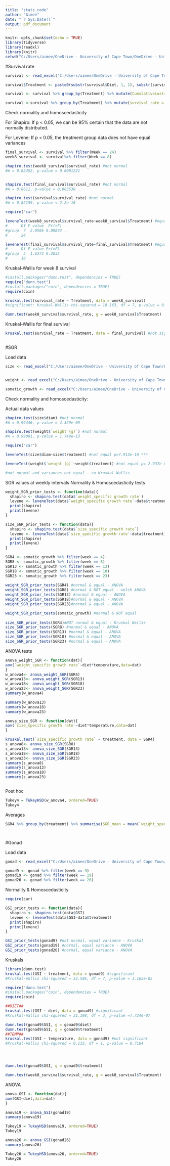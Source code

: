 ```yaml
---
title: "stats_code"
author: "Aimee"
date: "`r Sys.Date()`"
output: pdf_document
---
```


```r
knitr::opts_chunk$set(echo = TRUE)
library(tidyverse)
library(readxl)
library(knitr)  
setwd("C:/Users/aimee/OneDrive - University of Cape Town/OneDrive - University of Cape Town/msc_thesis/parechinus/data")
```

#Survival rate
```r
survival <- read_excel("C:/Users/aimee/OneDrive - University of Cape Town/OneDrive - University of Cape Town/msc_thesis/parechinus/data/survival.xlsx")

survival$Treatment <- paste0(substr(survival$Diet, 1, 1), substr(survival$Temperature, 1, 1))

survival <- survival %>% group_by(Treatment) %>% mutate(CumulativeLost= cumsum(Lost))

survival <-survival %>% group_by(Treatment) %>% mutate(survival_rate = 100*( (76-CumulativeLost)/76))


```

Check normality and homoscedasticity

For Shapiro: If p < 0.05, we can be 95% certain that the 
data are not normally distributed. 

For Levene: If p < 0.05, the treatment group data does not have equal variances
```r

final_survival <- survival %>% filter(Week == 24)
week8_survival <- survival%>% filter(Week == 8)

shapiro.test(week8_survival$survival_rate) #not normal
#W = 0.82452, p-value = 0.0001221


shapiro.test(final_survival$survival_rate) #not normal
#W = 0.8611, p-value = 0.003538

shapiro.test(survival$survival_rate) #not normal
#W = 0.82159, p-value < 2.2e-16

require("car")

leveneTest(week8_survival$survival_rate~week8_survival$Treatment) #equal
#      Df F value  Pr(>F)  
#group  7  2.0566 0.08893 .
#      24             

leveneTest(final_survival$survival_rate~final_survival$Treatment) #equal
#      Df F value Pr(>F)
#group  5  1.6273 0.2035
#      18         

```


Kruskal-Wallis for week 8 survival
```r
#install.packages("dunn.test", dependencies = TRUE)
require("dunn.test")
#install.packages("coin", dependencies = TRUE)
require(coin)

kruskal.test(survival_rate ~ Treatment, data = week8_survival) 
#significant: Kruskal-Wallis chi-squared = 18.163, df = 7, p-value = 0.01126

dunn.test(week8_survival$survival_rate, g = week8_survival$Treatment)


```


Kruskal-Wallis for final survival
```r


kruskal.test(survival_rate ~ Treatment, data = final_survival) #not significant: Kruskal-Wallis chi-squared = 9.9497, df = 5, p-value = 0.07667



```



#SGR

Load data
```r
size <- read_excel("C:/Users/aimee/OneDrive - University of Cape Town/OneDrive - University of Cape Town/msc_thesis/parechinus/data/parechinus_size.xlsx")


weight <- read_excel("C:/Users/aimee/OneDrive - University of Cape Town/OneDrive - University of Cape Town/msc_thesis/parechinus/data/parechinus_weight.xlsx")

somatic_growth <- read_excel("C:/Users/aimee/OneDrive - University of Cape Town/OneDrive - University of Cape Town/msc_thesis/parechinus/data/somatic_growth.xlsx")
```

Check normality and homoscedasticity:

Actual data values
```r
shapiro.test(size$diam) #not normal
#W = 0.99446, p-value = 4.329e-09

shapiro.test(weight$`weight (g)`) #not normal
#W = 0.99001, p-value = 1.749e-13

require("car")

leveneTest(size$diam~size$treatment) #not equal p=7.913e-10 ***

leveneTest(weight$`weight (g)`~weight$treatment) #not equal p= 2.937e-07 ***

#not normal and variances not equal - so Kruskal Wallis
```
SGR values at weekly intervals
Normality & Homoscedasticity tests
```r

weight_SGR_prior_tests <- function(data){
  shapiro <- shapiro.test(data$`weight_specific growth rate`)
  levene <- leveneTest(data$`weight_specific growth rate`~data$treatment)
  print(shapiro)
  print(levene)
}

size_SGR_prior_tests <- function(data){
  shapiro <- shapiro.test(data$`size_specific growth rate`)
  levene <- leveneTest(data$`size_specific growth rate`~data$treatment)
  print(shapiro)
  print(levene)
}

SGR4 <- somatic_growth %>% filter(week == 4)
SGR8 <- somatic_growth %>% filter(week == 8)
SGR13 <- somatic_growth %>% filter(week == 13)
SGR18 <- somatic_growth %>% filter(week == 18)
SGR23 <- somatic_growth %>% filter(week == 23)
  
weight_SGR_prior_tests(SGR4) #normal & equal - ANOVA
weight_SGR_prior_tests(SGR8) #normal & NOT equal - welch ANOVA
weight_SGR_prior_tests(SGR13) #normal & equal - ANOVA
weight_SGR_prior_tests(SGR18)#normal & equal - ANOVA
weight_SGR_prior_tests(SGR23)#normal & equal - ANOVA

weight_SGR_prior_tests(somatic_growth) #normal & NOT equal
 
size_SGR_prior_tests(SGR4)#NOT normal & equal - Kruskal Wallis
size_SGR_prior_tests(SGR8) #normal & equal - ANOVA
size_SGR_prior_tests(SGR13) #normal & equal - ANOVA
size_SGR_prior_tests(SGR18) #normal & equal - ANOVA
size_SGR_prior_tests(SGR23) #normal & equal - ANOVA

```

ANOVA tests
```r
anova_weight_SGR <- function(dat){
aov(`weight_specific growth rate`~diet*temperature,data=dat)
}
w_anova4<- anova_weight_SGR(SGR4)
w_anova13<- anova_weight_SGR(SGR13)
w_anova18<- anova_weight_SGR(SGR18)
w_anova23<- anova_weight_SGR(SGR23)
summary(w_anova4)

summary(w_anova13)
summary(w_anova18)
summary(w_anova23)

anova_size_SGR <- function(dat){
aov(`size_specific growth rate`~diet*temperature,data=dat)
}

kruskal.test(`size_specific growth rate` ~ treatment, data = SGR4)
s_anova8<- anova_size_SGR(SGR8)
s_anova13<- anova_size_SGR(SGR13)
s_anova18<- anova_size_SGR(SGR18)
s_anova23<- anova_size_SGR(SGR23)
summary(s_anova8)
summary(s_anova13)
summary(s_anova18)
summary(s_anova23)



```



Post hoc
```r
Tukey4 = TukeyHSD(w_anova4, ordered=TRUE) 
Tukey4
```



Averages
```r
SGR4 %>% group_by(treatment) %>% summarise(SGR_mean = mean(`weight_specific growth rate`), SGR_se = sd(`weight_specific growth rate`)/sqrt(length(`weight_specific growth rate`)))




```


#Gonad

Load data
```r
gonad <- read_excel("C:/Users/aimee/OneDrive - University of Cape Town/OneDrive - University of Cape Town/msc_thesis/parechinus/data/gonad.xlsx")

gonad9 <- gonad %>% filter(week == 9)
gonad19 <- gonad %>% filter(week == 19)
gonad26 <- gonad %>% filter(week == 26)


```

Normality & Homoscedasticity
```r
require(car)

GSI_prior_tests <- function(data){
  shapiro <- shapiro.test(data$GSI)
  levene <- leveneTest(data$GSI~data$treatment)
  print(shapiro)
  print(levene)
}

GSI_prior_tests(gonad9) #not normal, equal variance - Kruskal
GSI_prior_tests(gonad19) #normal, equal variance - ANOVA
GSI_prior_tests(gonad26) #normal, equal variance - ANOVA


```
Kruskals
```r


library(dunn.test)
kruskal.test(GSI ~ treatment, data = gonad9) #significant
#Kruskal-Wallis chi-squared = 32.586, df = 7, p-value = 3.162e-05

require("dunn.test")
#install.packages("coin", dependencies = TRUE)
require(coin)

##DIET##
kruskal.test(GSI ~ diet, data = gonad9) #significant
#Kruskal-Wallis chi-squared = 31.198, df = 3, p-value =7.724e-07

dunn.test(gonad9$GSI, g = gonad9$diet)
dunn.test(gonad9$GSI, g = gonad9$treatment)
##TEMP##
kruskal.test(GSI ~ temperature, data = gonad9) #not significant
#Kruskal-Wallis chi-squared = 0.132, df = 1, p-value = 0.7164




dunn.test(gonad9$GSI, g = gonad9$treatment)

dunn.test(week8_survival$survival_rate, g = week8_survival$Treatment)
```

ANOVA
```r
anova_GSI <- function(dat){
aov(GSI~diet,data=dat)
}

anova19 <- anova_GSI(gonad19)
summary(anova19)

Tukey19 = TukeyHSD(anova19, ordered=TRUE) 
Tukey19

anova26 <- anova_GSI(gonad26)
summary(anova26)

Tukey26 = TukeyHSD(anova26, ordered=TRUE) 
Tukey26
```

